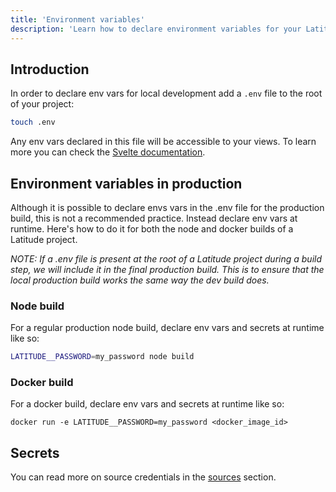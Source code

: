 ```yaml
---
title: 'Environment variables'
description: 'Learn how to declare environment variables for your Latitude projects'
---
```


## Introduction

In order to declare env vars for local development add a `.env` file to the root of your project:

```bash
touch .env
```

Any env vars declared in this file will be accessible to your views. To learn more you 
can check the [Svelte documentation](https://learn.svelte.dev/tutorial/env-static-private).

## Environment variables in production

Although it is possible to declare envs vars in the .env file for the
production build, this is not a recommended practice. Instead declare env vars
at runtime. Here's how to do it for both the node and docker builds of a
Latitude project.

_NOTE: If a .env file is present at the root of a Latitude project during a
build step, we will include it in the final production build. This is to ensure
that the local production build works the same way the dev build does._

### Node build

For a regular production node build, declare env vars and secrets at runtime like so:

```bash
LATITUDE__PASSWORD=my_password node build
```

### Docker build

For a docker build, declare env vars and secrets at runtime like so:

```
docker run -e LATITUDE__PASSWORD=my_password <docker_image_id>
```

## Secrets

You can read more on source credentials in the [sources](/sources/credentials) section.
